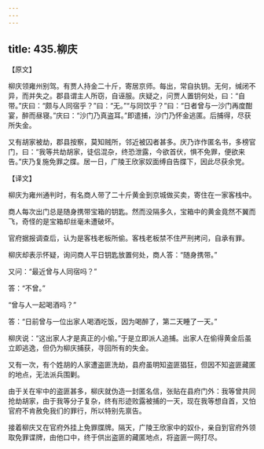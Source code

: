 ```yaml
---
---
---
```

title: 435.柳庆
---



【原文】

柳庆领雍州别驾。有贾人持金二十斤，寄居京师。每出，常自执钥。无何，缄闭不异，而并失之。郡县谓主人所窃，自诬服。庆疑之，问贾人置钥何处，曰：“自带。”庆曰：“颇与人同宿乎？”曰：“无。”“与同饮乎？”曰：“日者曾与一沙门再度酣宴，醉而昼寝。”庆曰：“沙门乃真盗耳。”即遣捕，沙门乃怀金逃匿。后捕得，尽获所失金。

又有胡家被劫，郡县按察，莫知贼所，邻近被囚者甚多。庆乃诈作匿名书，多榜官门，曰：“我等共劫胡家，徒侣混杂，终恐泄露，今欲首伏，惧不免罪，便欲来告。”庆乃复施免罪之牒。居一日，广陵王欣家奴面缚自告牒下，因此尽获余党。

【译文】

柳庆为雍州通判时，有名商人带了二十斤黄金到京城做买卖，寄住在一家客栈中。

商人每次出门总是随身携带宝箱的钥匙。然而没隔多久，宝箱中的黄金竟然不翼而飞，奇怪的是宝箱却丝毫未遭破坏。

官府据报调查后，认为是客栈老板所偷。客栈老板禁不住严刑拷问，自承有罪。

柳庆却表示怀疑，询问商人平日钥匙放置何处，商人答：“随身携带。”

又问：“最近曾与人同宿吗？”

答：“不曾。”

“曾与人一起喝酒吗？”

答：“日前曾与一位出家人喝酒吃饭，因为喝醉了，第二天睡了一天。”

柳庆说：“这出家人才是真正的小偷。”于是立即派人追捕。出家人在偷得黄金后虽立即逃逸，但仍为柳庆捕获，寻回所有的失金。

又有一次，有个姓胡的人家遭盗匪洗劫，县府虽明知盗匪猖狂，但因不知盗匪藏匿的地点，无法派兵围剿。

由于关在牢中的盗匪甚多，柳庆就伪造一封匿名信，张贴在县府门外：我等曾共同抢劫胡家，由于我等分子复杂，终有形迹败露被捕的一天，现在我等想自首，又怕官府不肯赦免我们的罪行，所以特别先禀告。

接着柳庆又在官府外挂上免罪牒牌。隔天，广陵王欣家中的奴仆，亲自到官府外领取免罪谍牌，由他口中，终于供出盗匪的藏匿地点，将盗匪一网打尽。